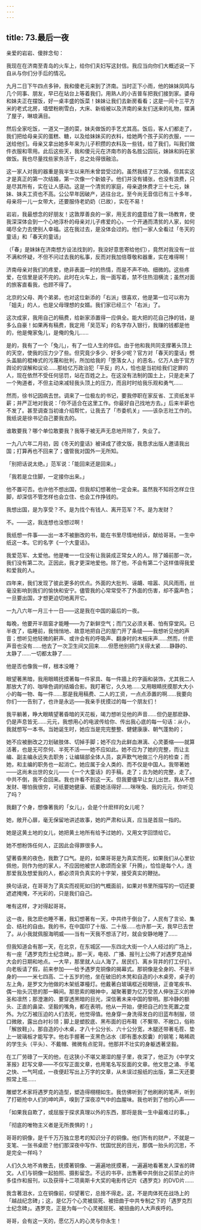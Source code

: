 ```yaml
---
---
---
```

title: 73.最后一夜
---







亲爱的岩岩、傻胖念旬：

我现在在济南至青岛的火车上，给你们夫妇写这封信。我应当向你们大概述说一下自从与你们分手后的情况。

九月二日下午四点多钟，我和傻老元来到了济南。当时正下小雨，他的妹妹凤鸣与几个同事、朋友，早已在站台上等着我们，用熟人的小吉普车把我们接到家。婆母和妹夫正在摆饭，好一桌丰盛的饭菜！妹妹让我们去新房看看；这是一间十三平方米的老式北房，墙壁粉刷雪白，大床、新缎被以及济南的亲友们送来的礼物，摆满了屋子，琳琅满目。

然后全家吃饭，一道又一道的菜，妹夫做饭的手艺尤其高。饭后，客人们都走了，我们把给母亲买的蛋糕、糖，以及给妹妹买的衣料，给她两个孩子买的衣服，一一送给他们。母亲又拿出她多年来为儿子积攒的衣料及一些钱，给了我们，叫我们做件衣服和零用。此后这些天，我和傻元元在济南市的各名胜公园玩，妹妹和妈在家做饭。我也尽量找些家务活干，总之处得很融洽。

这一家人对我的器重是我半生以来所未曾尝受过的。虽然我结了三次婚，但其实这才是真正的第一次结婚，第一次像一个新娘子。他们并没有铺张，也没有浪费，只是尽其所有，实在让人感动。这是一个清贫的家庭，母亲退休费才三十七元，妹妹、妹夫工资也不高。公公早年因破产，逃往台北，至今尚无音信已有三十多年，母亲将一儿一女带大，还要服侍老奶奶（已故），实在不易！

岩岩，我最想念的好朋友！这敦厚善良的一家，用无言的盛意给了我一场教育，使我深深体会到一个心地淳朴的母亲对儿子疼爱的心，一个开通而清贫的人家，如何竭尽全力去使别人幸福。这在我过去，是没体会过的。他们一家人全看过「冬天的童话」和「春天的童话」

（「春」是妹妹在济南想方设法找到的，我没好意思寄给他们），竟然对我没有一丝不满和怀疑，不但不问过去我的私事，反而对我加倍尊敬和器重，实在难得啊！

济南母亲对我们的疼爱，绝非表面一时的热情，而是不声不响、细微的。这些疼爱，在信里是说不完的。此时在火车上，我一面写着，禁不住热泪横流；虽然对面的旅客直看我，也顾不得了。

北京的父母、两个弟弟，也对这位新添的「右派」很喜欢，他是第一位可以称为「姐夫」的人，也是父母理想的女婿。我们家已经三个「右派」了。

这次成家，我用自己的稿费，给新家添置得一应俱全。能大把的花自己挣的钱，是多么自豪！如果再有稿费，我定用「吴范军」的名字存入银行，我赚的钱都是他的，他是俺家兔儿，是俺的兔儿……

是的，我有了一个「兔儿」，有了一位人生的伴侣。由于他和我共同支撑著头顶上的天空，使我的压力少了些。但究竟少多少、好多少呢？官方对「春天的童话」劈头盖脑的棍棒式的污蔑和批判，所加给我的「堕落女人」的恶名，亿万人由于官方舆论的误解和议论……那给亿万政治犯「平反」的人，恰也是当初给我们定罪的人，现在依然不受任何惩罚，站在百姓之上。在这没有法制的国土上，只是走来了一个殉道者，不但主动来减轻我头顶上的压力，而且时时给我乐观和勇气……

然而，徐书记因病去世。调来了一位极左的书记，要我停职在家反省、工资纸发半薪；并严正地对我说：「你不适合在这里工作。你最好自己找地方去。」后来半薪也不发了。甚至调查当初谁介绍帮忙，让我去了「市委机关」——该杂志社工作的。我纸说是徐书记自己要我去的。

谁敢要我？哪个单位敢要我？我等于被无声无息地开除了，失业了。

一九八六年二月初，因《冬天的童话》被译成了德文版，我恳求出版人邀请我出国；打算再也不回来了；儘管我对国外一无所知。

「别把话说太绝。」范军说：「能回来还是回来。」

「我若是立住脚，一定接你出来。」

他不置可否。也许他不想出国，但我却幻想著他一定会来。虽然我不知将怎样立住脚，却深信不管怎样也会立住、也会工作挣钱的。

我想出国，是为享受？不。是为找个有钱人、离开范军？不。是为发财？

不。——这，我连想也没想过啊！

我纸想一件事——出一本不被删改的书，能在书里尽情地倾诉，献给哥哥。一生中纸这一本。它的名字《一个大童话》。

我爱范军、太爱他。他是唯一一位没有让我装成正常女人的人。除了婚前那一次，我们没有第二次。正因此，我才更深地爱他。除了他，不会有第二个这样值得我爱和爱我的人。

四年来，我们发现了彼此更多的优点。外面的大批判、诬衊、喧嚣、风风雨雨，丝毫没影响到我们的愉快和安宁。儘管我的心常常受不了外面的伤害，却不露声色；一旦要出国，才想更迫切地离开它。

一九八六年一月三十一日——这是我在中国的最后的一夜。

每晚，他要开半扇窗才能睡——为了新鲜空气；而门又必须关著、怕有穿堂风。已半夜了，临睡前，我悄悄地、故意地把自己的屋门开了条缝——我想听见他的声音；想听见他轻微的鼾声、或许会有的呼吸声、翻身时的木板床声……然而，什麽声音也没有……他去了一次卫生间又回来……但愿他别把门关得太紧……静静的、太静了……一切都太静了……

他是否也像我一样，根本没睡？

眼望著黑暗，我用眼睛抚摸著每一件家具、每一件牆上的字画和装饰，尤其我二人那放大了的、咖啡色调的结婚合影。我盯著它，久久地……又用眼睛抚摸那大大小小的每一物、每一件……那是我用稿费、二人的工资，一点点添置的啊……我要向你们一一告别了，也许是永远——我亲手抚摸过的每一个朋友们！

我平躺著，睁大眼睛望著昏暗的天花板，竭力想听见他的声音……但仍是那麽静、仍是声息皆无……元元，我想用心的电波传给你、传出我心底的每一句话：从小，我就想写一本书。当她诞生时，她应当是完完整整、健健康康、朝气蓬勃的；

她不应被删改之刀划破肢体、切掉手脚；她不应为此鲜血淋漓、心灵萎缩——就算活著，也是无可奈何、半死不活——她不应如此。她不应为了她的完整，而让主编、副主编永远失去职务；让编辑部全体人员，哀声歎气地做三个月的检查；而她，和主编的职务也一起消亡。她应属于全人类的、而不仅是中国人。我带著她——这尚未出世的女儿——《一个大童话》的手稿，走了；去为她的完整，走了。中共不倒，我不会回来。我也许看不到这一天。但我要儘早让女儿出世。我从不想发财、哪怕我很穷，可纸要她健康、纸要她活得好……咪咪兔、我的元元，你听见了吗？

我翻了个身，想像著我的「女儿」，会是个什麽样的女儿呢？

她，敞开心扉，毫无保留地讲述故事，她的严肃和认真，应当是首屈一指的。

她是这黄土地的女儿，她把黄土地所有给予过她的，又用文字回馈给它。

她不想粉饰任何人，正因此会得罪很多人。

望著昏黑的夜色，我歎了口气。是的，如果哥哥是为真实而死，如果我们从心里钦佩他，则作为他的家人，不应因他被世人歌颂而全家「升腾」，恰恰是每个人，连那爱我及想爱我的人，都必须背负真实的十字架，接受真实的鞭挞。

换句话说，在哥哥为了真实而视死如归的气概面前，如果对书里所描写的一切还要遮遮掩掩，不光彩的，只是我们自己。

唯有这样，才对得起哥哥。

这一夜，我怎麽也睡不著，我幻想著有一天，中共终于倒台了，人民有了言论、集会、结社的自由。我的书，在中国印了十版、二十版……也许那一天，我早已去世了。从小我就佩服海明威——当有一天我不想活了时，就会安静地睡了……

但我知道会有那一天，在北京，在东城区——东四北大街一个人人经过的广场上，有一座「遇罗克烈士纪念碑」。那一天，电视、广播、报刊上公佈了对遇罗克追悼大会的日期和地点。一大早，那里就人山人海了。居民们、离乡背井的打工仔们，向老板请了假，前来参加——给予遇罗克铜像的揭幕式。那铜像是全身的、不是半身的——一米七四高、二十五岁的他，坐在破旧的木凳和自造的小木桌旁，桌子的左上角，是罗文为他做的木架纸罩檯灯。他戴著白玻璃框近视眼镜，正奋笔疾书、偶一抬头沉思的那一瞬间。那思索的眼神中，凝聚著要为亿万受苦人伸张正义的神圣和凛然；那澄澈的、要穿透黑暗的目光，深信著未来中国的黎明。那冷静的额头、正直的鼻梁、坚毅的嘴角，都在表明，他从一开始，便把自己的生死置之度外。为亿万被压迫的人们去死，他觉得值。他身穿一身洗得发白的旧蓝布制服，领口微敞，露出白衬衫领；脚上是塑胶底、黑布面的旧布鞋（不繋带、不敞口，俗称「解放鞋」）。那自造的小木桌，才八十公分长、六十公分宽，木腿还带著毛茬、垫上一玻璃板才能写字。他右手握著一支黑色沾水（即有墨水胶囊）的钢笔；略稀疏的学生头（平头）、不戴帽、微微有点驼背。他那并不壮实的身躯透著坚毅。

在工厂劳碌了一天的他，在这狭小不堪又潮湿的屋子里，夜深了，他正为《中学文革报》赶写文章——不仅写正面文章，也用笔名写反面的文章。他文思之涌、手笔之快、一气呵成，一夜便赶写出上万字的文章，从未误过报纸的出版，第二天还要照常上班……

雕塑艺术家将遇罗克的造型，塑造得栩栩如生。我仿佛听到了他刷刷的笔声，听到了打砸抢中人们的呻吟声，嗅到了深夜凉气中的血腥味。我也听到了他的心声——

「如果我自欺了，或屈服于探求真理以外的东西，那将是我一生中最难过的事。」

「彻底的唯物主义者是无所畏惧的！」

哥哥的铜像，是千千万万独立思考的知识分子的铜像。他们所有的财产，不就是一支笔、一张书桌麽？他们那深夜中写作、忧国忧民的目光，那偶一抬头的沉思，不是完全一样吗？

人们久久地不肯散去，抚摸著铜像、一遍遍地抚摸著，一遍遍地看著发人深省的碑文。人们与铜像一起拍照、摄影留念。不远的书亭，出售著中共倒台之前禁止的许多佳作和报刊，以及获得十二项奥斯卡大奖的电影传记片《遇罗克》的DVD片……

我含著泪水，立在铜像前，仰望著它，总捨不得走。这，不是肉体死在战场上的「越战纪念碑」；这，是亿万个心灵被屈死、被扭曲于中共专制之下的「遇罗克烈士纪念碑」。遇罗克，正是为每一个心灵被屈死、被扭曲的人大声疾呼的。

哥哥，会有这一天的，愿亿万人的心灵与你永生！